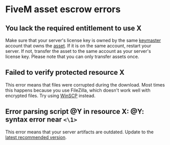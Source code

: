 # FiveM asset escrow errors

## You lack the required entitlement to use X

Make sure that your server's license key is owned by the same [keymaster](https://keymaster.fivem.net/login?return_url=/) account that owns the [asset](https://keymaster.fivem.net/login?return_url=/asset-grants). If it is on the same account, restart your server. If not, transfer the asset to the same account as your server's license key. Please note that you can only transfer assets once.

## Failed to verify protected resource X

This error means that files were corrupted during the download. Most times this happens because you use FileZilla, which doesn't work well with encrypted files. Try using [WinSCP](https://winscp.net/eng/download.php) instead.

## Error parsing script @Y in resource X: @Y: syntax error near ``<\1>``

This error means that your server artifacts are outdated. Update to the [latest recommended version](https://runtime.fivem.net/artifacts/fivem/build_server_windows/master/).